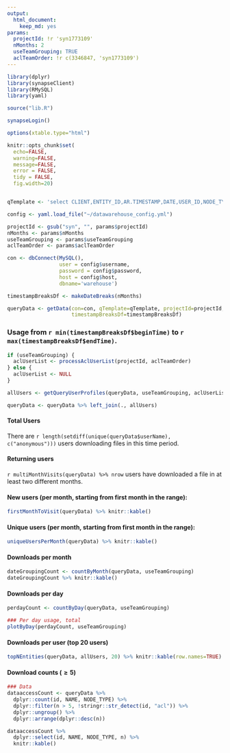 ```yaml
---
output: 
  html_document: 
    keep_md: yes
params:
  projectId: !r 'syn1773109'
  nMonths: 2
  useTeamGrouping: TRUE
  aclTeamOrder: !r c(3346847, 'syn1773109')
---
```


```r
library(dplyr)
library(synapseClient)
library(RMySQL)
library(yaml)

source("lib.R")

synapseLogin()

options(xtable.type="html")

knitr::opts_chunk$set(
  echo=FALSE,
  warning=FALSE,
  message=FALSE,
  error = FALSE,
  tidy = FALSE,
  fig.width=20)


qTemplate <- 'select CLIENT,ENTITY_ID,AR.TIMESTAMP,DATE,USER_ID,NODE_TYPE,N.NAME from ACCESS_RECORD AR, PROCESSED_ACCESS_RECORD PAR, NODE_SNAPSHOT N, (select distinct ID from NODE_SNAPSHOT where PROJECT_ID = %s) NODE where MONTH(FROM_UNIXTIME(AR.TIMESTAMP/1000))=%s AND YEAR(FROM_UNIXTIME(AR.TIMESTAMP/1000))=%s and AR.RESPONSE_STATUS=200 AND AR.SESSION_ID = PAR.SESSION_ID and AR.TIMESTAMP = PAR.TIMESTAMP and PAR.ENTITY_ID = NODE.ID and N.ID = NODE.ID and (PAR.NORMALIZED_METHOD_SIGNATURE = "GET /entity/#/file" or PAR.NORMALIZED_METHOD_SIGNATURE = "GET /entity/#/version/#/file");'

```

```r
config <- yaml.load_file("~/datawarehouse_config.yml")

projectId <- gsub("syn", "", params$projectId)
nMonths <- params$nMonths
useTeamGrouping <- params$useTeamGrouping
aclTeamOrder <- params$aclTeamOrder

con <- dbConnect(MySQL(),
                 user = config$username,
                 password = config$password,
                 host = config$host,
                 dbname='warehouse')

timestampBreaksDf <- makeDateBreaks(nMonths)
```


```r
queryData <- getData(con=con, qTemplate=qTemplate, projectId=projectId,
                     timestampBreaksDf=timestampBreaksDf)
```

### Usage from `r min(timestampBreaksDf$beginTime)` to `r max(timestampBreaksDf$endTime)`.

```r
if (useTeamGrouping) {
  aclUserList <- processAclUserList(projectId, aclTeamOrder)
} else {
  aclUserList <- NULL
}
```

```r
allUsers <- getQueryUserProfiles(queryData, useTeamGrouping, aclUserList)
```

```r
queryData <- queryData %>% left_join(., allUsers)
```

#### Total Users
There are `r length(setdiff(unique(queryData$userName), c("anonymous")))` users downloading files in this time period. 

#### Returning users
`r multiMonthVisits(queryData) %>% nrow` users have downloaded a file in at least two different months.

#### New users (per month, starting from first month in the range):
```r
firstMonthToVisit(queryData) %>% knitr::kable()
```

#### Unique users (per month, starting from first month in the range):
```r
uniqueUsersPerMonth(queryData) %>% knitr::kable()
```

#### Downloads per month
```r
dateGroupingCount <- countByMonth(queryData, useTeamGrouping)
dateGroupingCount %>% knitr::kable()
```

#### Downloads per day
```r
perdayCount <- countByDay(queryData, useTeamGrouping)
```

```r
### Per day usage, total
plotByDay(perdayCount, useTeamGrouping)
```

#### Downloads per user (top 20 users)
```r
topNEntities(queryData, allUsers, 20) %>% knitr::kable(row.names=TRUE)
```

#### Download counts ($\geq 5$)
```r
### Data
dataaccessCount <- queryData %>%
  dplyr::count(id, NAME, NODE_TYPE) %>% 
  dplyr::filter(n > 5, !stringr::str_detect(id, "acl")) %>%
  dplyr::ungroup() %>% 
  dplyr::arrange(dplyr::desc(n))

dataaccessCount %>% 
  dplyr::select(id, NAME, NODE_TYPE, n) %>% 
  knitr::kable()
```